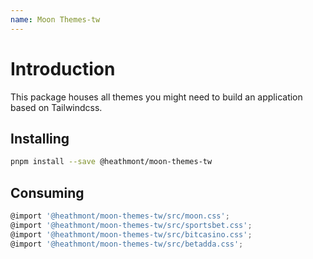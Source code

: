```yaml
---
name: Moon Themes-tw
---
```


# Introduction

This package houses all themes you might need to build an application based on Tailwindcss.

## Installing

```bash
pnpm install --save @heathmont/moon-themes-tw
```

## Consuming

```javascript
@import '@heathmont/moon-themes-tw/src/moon.css';
@import '@heathmont/moon-themes-tw/src/sportsbet.css';
@import '@heathmont/moon-themes-tw/src/bitcasino.css';
@import '@heathmont/moon-themes-tw/src/betadda.css';
```
